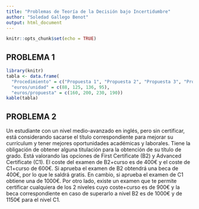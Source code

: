 ```yaml
---
title: "Problemas de Teoría de la Decisión bajo Incertidumbre"
author: "Soledad Gallego Benot"
output: html_document
---
```


```r
knitr::opts_chunk$set(echo = TRUE)
```

## PROBLEMA 1

```r
library(knitr)
tabla <- data.frame(
  "Procedimiento" = c("Propuesta 1", "Propuesta 2", "Propuesta 3", "Propuesta 5"),
  "euros/unidad" = c(88, 125, 136, 95),
  "euros/propuesta" = c(160, 200, 230, 190))
kable(tabla)
```

## PROBLEMA 2

Un estudiante con un nivel medio-avanzado en inglés, pero sin certificar, está considerando sacarse el título correspondiente para mejorar su currículum y tener mejores oportunidades académicas y laborales. Tiene la obligación de obtener alguna titulación para la obtención de su título de grado. Está valorando las opciones de First Certificate (B2) y Advanced Certificate (C1). El coste del examen de B2+curso es de 400€ y el coste de C1+curso de 600€. Si aprueba el examen de B2 obtendrá una beca de 400€, por lo que le saldrá gratis. En cambio, si aprueba el examen de C1 obtiene una de 1000€. Por otro lado, existe un examen que te permite certificar cualquiera de los 2 niveles cuyo coste+curso es de 900€ y la beca correspondiente en caso de superarlo a nivel B2 es de 1000€ y de 1150€ para el nivel C1.
